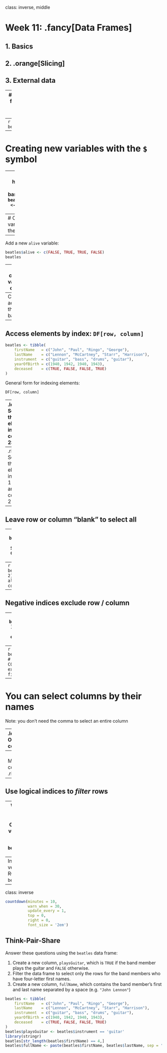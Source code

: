 
class: inverse, middle

# Week 11: .fancy[Data Frames]

## 1. Basics
## 2. .orange[Slicing]
## 3. External data

---
## &zwj; Access data frame columns using the `$` symbol

```r
beatles <- beatles_reset
```

```r
beatles$firstName
```
--
```r
beatles$lastName
```

---
# Creating new variables with the `$` symbol

--
Add the hometown of the bandmembers:
```r
beatles$hometown <- 'Liverpool'
beatles
```

---
# Creating new variables with the `$` symbol

--
Add a new `alive` variable:
```r
beatles$alive <- c(FALSE, TRUE, TRUE, FALSE)
beatles
```

---
## You can compute new variables from current ones

--
Compute and add the age of the bandmembers:
```r
beatles$age <- 2020 - beatles$yearOfBirth
beatles
```

---
## Access elements by index: `DF[row, column]`

```r
beatles <- tibble(
    firstName   = c("John", "Paul", "Ringo", "George"),
    lastName    = c("Lennon", "McCartney", "Starr", "Harrison"),
    instrument  = c("guitar", "bass", "drums", "guitar"),
    yearOfBirth = c(1940, 1942, 1940, 1943),
    deceased    = c(TRUE, FALSE, FALSE, TRUE)
)
```

General form for indexing elements:
```r
DF[row, column]
```
--
.leftcol[
Select the element in row 1, column 2:
```r
beatles[1, 2]
```
]
--
.rightcol[
Select the elements in rows 1 & 2 and columns 2 & 3:
```r
beatles[c(1, 2), c(2, 3)]
```
]

---
## Leave row or column "blank" to select all

--
```r
beatles[c(1, 2),] # Selects all COLUMNS for rows 1 & 2
```
--
```r
beatles[,c(1, 2)] # Selects all ROWS for columns 1 & 2
```

---
## Negative indices exclude row / column

--
```r
beatles[-1, ] # Select all ROWS except the first
```
--
```r
beatles[,-1] # Select all COLUMNS except the first
```

---
# You can select columns by their names

Note: you don't need the comma to select an entire column

--
.leftcol[
One column
```r
beatles['firstName']
```
]
--
<br>Multiple columns
.rightcol[
```r
beatles[c('firstName', 'lastName')]
```
]

---
## Use logical indices to _filter_ rows

--
**Which Beatles members are still alive?**<br>Create a logical vector using the `deceased` column:
```r
beatles$deceased == FALSE
```
--
Insert this logical vector in the ROW position of `beatles[,]`:
```r
beatles[beatles$deceased == FALSE,]
```

---
class: inverse

```r
countdown(minutes = 10,
          warn_when = 30,
          update_every = 1,
          top = 0,
          right = 0,
          font_size = '2em')
```

## Think-Pair-Share

Answer these questions using the `beatles` data frame:

1. Create a new column, `playsGuitar`, which is `TRUE` if the band member plays the guitar and `FALSE` otherwise.
2. Filter the data frame to select only the rows for the band members who have four-letter first names.
3. Create a new column, `fullName`, which contains the band member's first and last name separated by a space (e.g. `"John Lennon"`)

```r
beatles <- tibble(
    firstName   = c("John", "Paul", "Ringo", "George"),
    lastName    = c("Lennon", "McCartney", "Starr", "Harrison"),
    instrument  = c("guitar", "bass", "drums", "guitar"),
    yearOfBirth = c(1940, 1942, 1940, 1943),
    deceased    = c(TRUE, FALSE, FALSE, TRUE)
)
beatles$playsGuitar <- beatles$instrument == 'guitar'
library(stringr)
beatles[str_length(beatles$firstName) == 4,]
beatles$fullName <- paste(beatles$firstName, beatles$lastName, sep = ' ')
```
